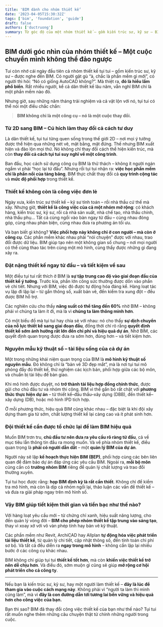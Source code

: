 ```yaml
---
title: 'BIM dành cho nhóm thiết kế'
date: '2023-04-05T15:30:32Z'
tags: ['bim', 'foundation', 'guide']
draft: false
authors: ['ductruong']
summary: Từ góc độ của một nhóm thiết kế – gồm kiến trúc sư, kỹ sư – BIM thường bị nhầm lẫn là chỉ một phần mềm nào đó.
---
```


## BIM dưới góc nhìn của nhóm thiết kế – Một cuộc chuyển mình không thể đảo ngược

Tui còn nhớ cái ngày đầu tiên cả nhóm thiết kế tụi tui – gồm kiến trúc sư, kỹ sư – được nghe đến BIM. Có người gật gù “à, chắc là phần mềm gì mới”, có người thì hỏi: “Nó có giống AutoCAD không?”. Mà thiệt ra, **đó là hiểu lầm phổ biến**. Rất nhiều người, kể cả dân thiết kế lâu năm, vẫn nghĩ BIM chỉ là một phần mềm nào đó.

Nhưng giờ, sau những năm tháng trải nghiệm và cả vật lộn với nó, tụi tui có thể nói một điều chắc chắn:

> **BIM không chỉ là một công cụ – nó là một cuộc thay đổi.**

### Từ 2D sang BIM – Cú hích làm thay đổi cả cách tư duy

Là dân thiết kế, tụi tui từng quen sống trong thế giới 2D – nơi mọi ý tưởng được thể hiện qua những nét vẽ, mặt bằng, mặt đứng. Thế nhưng BIM xuất hiện và đảo lộn mọi thứ. Nó không chỉ thay đổi cách thể hiện kiến trúc, mà còn **thay đổi cả cách tụi tui suy nghĩ về một công trình**.

Ban đầu, học cách sử dụng công cụ BIM là thử thách – không ít người ngán ngẩm vì phải “học lại từ đầu”. Nhưng rồi tụi tui nhận ra: **việc học phần mềm chỉ là phần nổi của tảng băng**. BIM thực chất thay đổi cả **quy trình cộng tác** và **mức độ phối hợp** trong thiết kế.

### Thiết kế không còn là công việc đơn lẻ

Ngày xưa, kiến trúc sư thiết kế – kỹ sư tính toán – rồi nhà thầu cứ thế mà xây. Nhưng giờ, **thiết kế là công việc của cả một nhóm mở rộng**: có khách hàng, kiến trúc sư, kỹ sư, rồi cả nhà sản xuất, nhà chế tạo, nhà thầu chính, nhà thầu phụ… Tất cả cùng ngồi vào bàn ngay từ đầu – cùng nhau đóng góp, cùng nhau phản biện, cùng nhau đưa ra phương án tối ưu.

Và bạn biết gì không? **Việc phối hợp này không chỉ ở con người – mà còn ở công cụ**. Các phần mềm khác nhau phải “nói chuyện” được với nhau, trao đổi được dữ liệu. BIM giúp tạo nên một không gian số chung – nơi mọi người có thể cùng thao tác trên cùng một mô hình, cùng thấy được những gì đang xảy ra.

### Đặt nặng thiết kế ngay từ đầu – và tiết kiệm về sau

Một điều tụi tui rất thích ở BIM là **sự tập trung cao độ vào giai đoạn đầu của thiết kế ý tưởng**. Trước kia, phần lớn công sức thường được dồn vào phần vẽ chi tiết. Nhưng với BIM, việc đó được tự động hóa đáng kể. Hàng loạt tác vụ lặp đi lặp lại – từ gắn thông số, xuất bản vẽ, đến kiểm tra xung đột – đều được BIM hỗ trợ.

Các nghiên cứu cho thấy **năng suất có thể tăng đến 60%** nhờ BIM – không phải vì chúng ta làm ít đi, mà là vì **chúng ta làm thông minh hơn**.

Có một biểu đồ mà tụi tui hay chia sẻ với nhau: nó cho thấy **sự dịch chuyển của nỗ lực thiết kế sang giai đoạn đầu**, đồng thời chỉ rõ rằng **quyết định thiết kế sớm ảnh hưởng rất lớn đến chi phí và hiệu quả dự án**. Nhờ BIM, các quyết định quan trọng được đưa ra sớm hơn, đúng hơn – và tiết kiệm hơn.

### Nguyên mẫu kỹ thuật số – tài liệu sống của cả dự án

Một trong những khái niệm quan trọng của BIM là **mô hình kỹ thuật số nguyên mẫu**. Đó không chỉ là “bản vẽ 3D đẹp mắt”, mà là nơi tụi tui mô phỏng đầy đủ thiết kế, thử nghiệm các kịch bản, phối hợp giữa các bộ môn, và chuẩn bị tài liệu để bàn giao.

Khi mô hình được duyệt, nó **trở thành tài liệu hợp đồng chính thức**, được gửi cho chủ đầu tư và nhóm thi công. BIM vì thế gắn bó rất chặt với **phương thức thực hiện dự án** – từ thiết kế–đấu thầu–xây dựng (DBB), đến thiết kế–xây dựng (DB), hoặc mô hình IPD tích hợp.

Ở mỗi phương thức, hiệu quả BIM cũng khác nhau – đặc biệt là khi đội xây dựng tham gia từ sớm, chất lượng thiết kế lại càng cao và ít phát sinh hơn.

### Đội thiết kế cần được tổ chức lại để làm BIM hiệu quả

Muốn BIM trơn tru, **chủ đầu tư nên đưa ra yêu cầu rõ ràng từ đầu**, cả về mục tiêu lẫn thông tin đầu ra mong muốn. Và về phía nhóm thiết kế, điều quan trọng là **phải có người dẫn dắt** – một **quản lý BIM của dự án**.

Người này sẽ lập **kế hoạch thực hiện BIM (BEP)**, phối hợp cùng các bên liên quan để đảm bảo dự án đáp ứng các yêu cầu BIM. Ngoài ra, **mỗi bộ môn** cũng cần có **trưởng nhóm BIM** riêng để quản lý chất lượng và trao đổi thường xuyên.

Tụi tui học được rằng: **họp BIM định kỳ là rất cần thiết**. Không chỉ để kiểm tra mô hình, mà còn là dịp cả nhóm ngồi lại, thảo luận các vấn đề thiết kế – và đưa ra giải pháp ngay trên mô hình số.

### Vậy BIM giúp tiết kiệm thời gian và tiền bạc như thế nào?

Với hàng loạt yêu cầu mới – từ chứng chỉ xanh, hiệu suất năng lượng, cho đến quản lý vòng đời – **BIM cho phép nhóm thiết kế tập trung vào sáng tạo**, thay vì xoay xở với vô vàn phép tính hay bản vẽ kỹ thuật.

Các phần mềm như Revit, ArchiCAD hay Allplan **tự động hóa việc phát triển tài liệu thiết kế**, từ quản lý chi tiết, cập nhật thông số, đến tính toán chi phí sơ bộ. Và tất cả đều diễn ra **ngay trong mô hình** – không cần lặp lại nhiều bước ở các công cụ khác nhau.

BIM không chỉ giúp tụi tui **thiết kế tốt hơn**, mà còn **khiến việc thiết kế trở nên dễ chịu hơn**. Và điều đó, sớm muộn gì cũng sẽ giúp **mở rộng cơ hội phát triển cho cả công ty**.

---

Nếu bạn là kiến trúc sư, kỹ sư, hay một người làm thiết kế – **đây là lúc để tham gia vào cuộc cách mạng này**. Không phải vì “người ta làm thì mình cũng làm”, mà vì **đây là con đường dẫn tới tương lai bền vững và hiệu quả hơn cho công việc của bạn.**

Bạn thì sao? BIM đã thay đổi công việc thiết kế của bạn như thế nào? Tụi tui rất muốn nghe thêm những câu chuyện thật từ chính những người trong cuộc.
